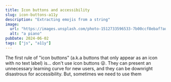 ```yaml
---
title: Icon buttons and accessibility
slug: icon-buttons-a11y
description: "Extracting emojis from a string"
image:
  url: "https://images.unsplash.com/photo-1512733596533-7b00ccf8ebaf?auto=format&fit=crop&w=800&q=60"
  alt: "a piano"
pubDate: 2024-06-02
tags: ["js", "a11y"]
---
```


The first rule of "icon buttons" (a.k.a buttons that only appear as an icon with no text label) is... don't use icon buttons 😜. They can present an unnecessary learning curve for new users, and they can be downright disastrous for accessibility. But, sometimes we need to use them
